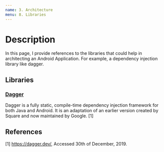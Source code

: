 ```yaml
---
name: 3. Architecture
menu: 8. Libraries
---
```


# Description

In this page, I provide references to the libraries that could help in architecting an Android Application. For example, a dependency injection library like dagger.

## Libraries

### [Dagger](https://dagger.dev/)

Dagger is a fully static, compile-time dependency injection framework for both Java and Android. It is an adaptation of an earlier version created by Square and now maintained by Google. [1]

## References

[1] https://dagger.dev/, Accessed 30th of December, 2019.
